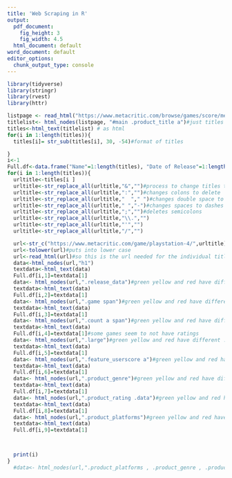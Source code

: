 ```yaml
---
title: 'Web Scraping in R'
output:
  pdf_document:
    fig_height: 3
    fig_width: 4.5
  html_document: default
word_document: default
editor_options: 
  chunk_output_type: console
---
```

  

```r
library(tidyverse)
library(stringr)
library(rvest)
library(httr)
```
```r
listpage <- read_html("https://www.metacritic.com/browse/games/score/metascore/90day/ps4/filtered") #Titles URL
titlelist<- html_nodes(listpage, "#main .product_title a")#just titles 
titles<-html_text(titlelist) # as html
for(i in 1:length(titles)){
  titles[i]= str_sub(titles[i], 30, -54)#format of titles

}
i<-1
Full.df<-data.frame("Name"=1:length(titles), "Date of Release"=1:length(titles), "MetaScore"=1:length(titles), "Critics"=1:length(titles),"User Score"=1:length(titles) ,"Number of Reviews"=1:length(titles), "Genres"=1:length(titles),"Rating"=1:length(titles),"Also on"=length(titles))
for(i in 1:length(titles)){
  urltitle<-titles[i ]
  urltitle<-str_replace_all(urltitle,"&","")#process to change titles to url form
  urltitle<-str_replace_all(urltitle,":","")#changes colons to delete
  urltitle<-str_replace_all(urltitle,"  "," ")#changes double space to space
  urltitle<-str_replace_all(urltitle," ","-")#changes spaces to dashes
  urltitle<-str_replace_all(urltitle,";","")#deletes semicolons
  urltitle<-str_replace_all(urltitle,"\\.","")
  urltitle<-str_replace_all(urltitle,"'","")
  urltitle<-str_replace_all(urltitle,"/","")

  url<-str_c("https://www.metacritic.com/game/playstation-4/",urltitle)#combines strings
  url<-tolower(url)#puts into lower case
  url<-read_html(url)#so this is the url needed for the individual titles
  data<-html_nodes(url,"h1")
  textdata<-html_text(data)
  Full.df[i,1]=textdata[1]
  data<- html_nodes(url,".release_data")#green yellow and red have different .positivespan changing to .game span gets everything
  textdata<-html_text(data)
  Full.df[i,2]=textdata[1]
  data<- html_nodes(url,".game span")#green yellow and red have different .positivespan changing to .game span gets everything
  textdata<-html_text(data)
  Full.df[i,3]=textdata[1]
  data<- html_nodes(url,".count a span")#green yellow and red have different .positivespan changing to .game span gets everything
  textdata<-html_text(data)
  Full.df[i,4]=textdata[1]#some games seem to not have ratings
  data<- html_nodes(url,".large")#green yellow and red have different .positivespan changing to .game span gets everything
  textdata<-html_text(data)
  Full.df[i,5]=textdata[1]
  data<- html_nodes(url,".feature_userscore a")#green yellow and red have different .positivespan changing to .game span gets everything
  textdata<-html_text(data)
  Full.df[i,6]=textdata[1]
  data<- html_nodes(url,".product_genre")#green yellow and red have different .positivespan changing to .game span gets everything
  textdata<-html_text(data)
  Full.df[i,7]=textdata[1]
  data<- html_nodes(url,".product_rating .data")#green yellow and red have different .positivespan changing to .game span gets everything
  textdata<-html_text(data)
  Full.df[i,8]=textdata[1]
  data<- html_nodes(url,".product_platforms")#green yellow and red have different .positivespan changing to .game span gets everything
  textdata<-html_text(data)
  Full.df[i,9]=textdata[1]



  print(i)
}
  #data<- html_nodes(url,".product_platforms , .product_genre , .product_rating .data , .count a , .large , .game span , .release_data .data , h1")
```

